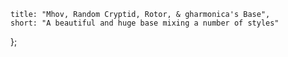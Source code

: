     title: "Mhov, Random Cryptid, Rotor, & gharmonica's Base",
    short: "A beautiful and huge base mixing a number of styles"
};
